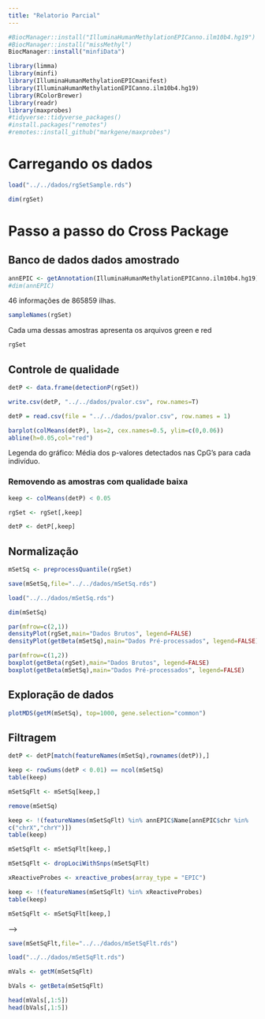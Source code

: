 ```yaml
---
title: "Relatorio Parcial"
---
```



```r
#BiocManager::install("IlluminaHumanMethylationEPICanno.ilm10b4.hg19")
#BiocManager::install("missMethyl")
BiocManager::install("minfiData")

```

```r
library(limma)
library(minfi)
library(IlluminaHumanMethylationEPICmanifest)
library(IlluminaHumanMethylationEPICanno.ilm10b4.hg19)
library(RColorBrewer)
library(readr)
library(maxprobes)
#tidyverse::tidyverse_packages()
#install.packages("remotes")
#remotes::install_github("markgene/maxprobes")
```

# Carregando os dados

```r
load("../../dados/rgSetSample.rds")
```

```r
dim(rgSet)
```

# Passo a passo do Cross Package

## Banco de dados dados amostrado

```r
annEPIC <- getAnnotation(IlluminaHumanMethylationEPICanno.ilm10b4.hg19)
#dim(annEPIC)
```
46 informações de 865859 ilhas.

```r
sampleNames(rgSet)
```
Cada uma dessas amostras apresenta os arquivos green e red

```r
rgSet
```

## Controle de qualidade

```r
detP <- data.frame(detectionP(rgSet))
```

```r
write.csv(detP, "../../dados/pvalor.csv", row.names=T)
```

```r
detP = read.csv(file = "../../dados/pvalor.csv", row.names = 1)
```

```r
barplot(colMeans(detP), las=2, cex.names=0.5, ylim=c(0,0.06))
abline(h=0.05,col="red")
```
Legenda do gráfico: Média dos p-valores detectados nas CpG's para cada indivíduo.

### Removendo as amostras com qualidade baixa

```r
keep <- colMeans(detP) < 0.05
```

<!-- Manter no rgset -->

```r
rgSet <- rgSet[,keep]
```

<!-- Manter no detP -->

```r
detP <- detP[,keep]
```

## Normalização

```r
mSetSq <- preprocessQuantile(rgSet)
```

```r
save(mSetSq,file="../../dados/mSetSq.rds")
```

```r
load("../../dados/mSetSq.rds")
```

```r
dim(mSetSq)
```

```r
par(mfrow=c(2,1))
densityPlot(rgSet,main="Dados Brutos", legend=FALSE)
densityPlot(getBeta(mSetSq),main="Dados Pré-processados", legend=FALSE)
```

```r
par(mfrow=c(1,2))
boxplot(getBeta(rgSet),main="Dados Brutos", legend=FALSE)
boxplot(getBeta(mSetSq),main="Dados Pré-processados", legend=FALSE)
```

## Exploração de dados

```r
plotMDS(getM(mSetSq), top=1000, gene.selection="common")
```

## Filtragem

<!-- Filtragem das sondas problemáticas -->

```r
detP <- detP[match(featureNames(mSetSq),rownames(detP)),]
```

```r
keep <- rowSums(detP < 0.01) == ncol(mSetSq)
table(keep)
```

```r
mSetSqFlt <- mSetSq[keep,]
```

```r
remove(mSetSq)
```

<!-- Filtragem das probes dos cromossomos de sexo -->

```r
keep <- !(featureNames(mSetSqFlt) %in% annEPIC$Name[annEPIC$chr %in%
c("chrX","chrY")])
table(keep)
```

```r
mSetSqFlt <- mSetSqFlt[keep,]
```

<!-- Remove as sondas com SNP nos campos de CpG -->

```r
mSetSqFlt <- dropLociWithSnps(mSetSqFlt)
```

```r
xReactiveProbes <- xreactive_probes(array_type = "EPIC")

keep <- !(featureNames(mSetSqFlt) %in% xReactiveProbes)
table(keep)
```

```r
mSetSqFlt <- mSetSqFlt[keep,]
```
-->

<!-- Salvando os dados finais após todos os filtros -->

```r
save(mSetSqFlt,file="../../dados/mSetSqFlt.rds")
```

```r
load("../../dados/mSetSqFlt.rds")
```

<!-- Cálculo de M e Beta -->

```r
mVals <- getM(mSetSqFlt)
```

```r
bVals <- getBeta(mSetSqFlt)
```

```r
head(mVals[,1:5])
head(bVals[,1:5])
```









